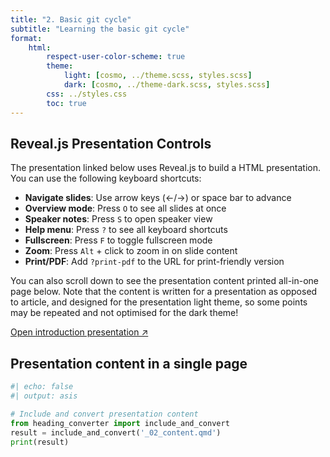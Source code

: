 ```yaml
---
title: "2. Basic git cycle"
subtitle: "Learning the basic git cycle"
format:
    html:
        respect-user-color-scheme: true
        theme:
            light: [cosmo, ../theme.scss, styles.scss]
            dark: [cosmo, ../theme-dark.scss, styles.scss]
        css: ../styles.css
        toc: true
---
```


:::{.callout-tip}
## Reveal.js Presentation Controls

The presentation linked below uses Reveal.js to build a HTML presentation. You can use the following keyboard shortcuts:

- **Navigate slides**: Use arrow keys (←/→) or space bar to advance
- **Overview mode**: Press `O` to see all slides at once
- **Speaker notes**: Press `S` to open speaker view  
- **Help menu**: Press `?` to see all keyboard shortcuts
- **Fullscreen**: Press `F` to toggle fullscreen mode
- **Zoom**: Press `Alt` + click to zoom in on slide content
- **Print/PDF**: Add `?print-pdf` to the URL for print-friendly version

You can also scroll down to see the presentation content printed all-in-one page below. Note that the content is written for a presentation as opposed to article, and designed for the presentation light theme, so some points may be repeated and not optimised for the dark theme!

:::

[Open introduction presentation ↗](02_presentation.qmd){.btn .btn-outline-primary .btn role="button" data-toggle="tooltip" title="Open presentation in a new tab" target="_blank"}

## Presentation content in a single page


```python
#| echo: false
#| output: asis

# Include and convert presentation content
from heading_converter import include_and_convert
result = include_and_convert('_02_content.qmd')
print(result)
```

